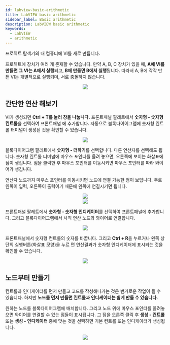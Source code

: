 ```yaml
---
id: labview-basic-arithmetic
title: LabVIEW basic arithmetic
sidebar_label: Basic arithmetic
description: LabVIEW basic arithmetic
keywords:
  - LabVIEW
  - arithmetic
---
```



프로젝트 탐색기의 내 컴퓨터에 VI를 새로 만듭니다.

프로젝트에 장치가 여러 개 존재할 수 있습니다. 만약 A, B, C 장치가 있을 때, **A에 VI를 만들면 그 VI는 A에서 실행**되고, **B에 만들면 B에서 실행**됩니다. 따라서 A, B에 각각 만든 VI는 개별적으로 실행되며, 서로 충돌하지 않습니다.

<center>
	<img src={useBaseUrl("img/lang/labview/labview-add-vi.gif")} />
</center>

## 간단한 연산 해보기

VI가 생성되면 **Ctrl + T를 눌러 창을 나눕니다.** 프론트패널 팔레트에서 **숫자형 - 숫자형 컨트롤**을 선택하여 프론트패널 에 추가합니다. 자동으로 블록다이어그램에 숫자형 컨트롤 터미널이 생성된 것을 확인할 수 있습니다.

<center>
	<img src={useBaseUrl("img/lang/labview/labview-num-control.gif")} />
</center>

블록다이어그램 팔레트에서 **숫자형 - 더하기**를 선택합니다. 다른 연산자를 선택해도 됩니다. 숫자형 컨트롤 터미널에 마우스 포인터를 올려 놓으면, 오른쪽에 보이는 화살표에 점이 생깁니다. 점을 클릭한 후 마우스 포인터를 이동시키면 마우스 포인터를 따라 와이어가 생깁니다.

연산자 노드까지 마우스 포인터를 이동시키면 노드에 연결 가능한 점이 보입니다. 주로 왼쪽이 입력, 오른쪽이 출력이기 때문에 왼쪽에 연결시키면 됩니다.

<center>
	<img src={useBaseUrl("img/lang/labview/labview-node-connection1.gif")} />
</center>

<center>
	<img src={useBaseUrl("img/lang/labview/labview-node-connection2.gif")} />
</center>

프론트패널 팔레트에서 **숫자형 - 숫자형 인디케이터**를 선택하여 프론트패널에 추가합니다. 그리고 블록다이어그램에서 사칙 연산 노드와 와이어로 연결합니다.

<center>
	<img src={useBaseUrl("img/lang/labview/labview-num-indicator.gif")} />
</center>

프론트패널에서 숫자형 컨트롤의 숫자를 바꿉니다. 그리고 **Ctrl + R**을 누르거나 왼쪽 상단의 실행버튼(화살표 모양)을 누르 면 연산결과가 숫자형 인디케이터에 표시되는 것을 확인할 수 있습니다.

<center>
	<img src={useBaseUrl("img/lang/labview/labivew-execute-vi.gif")} />
</center>

## 노드부터 만들기

컨트롤과 인디케이터를 먼저 만들고 코드를 작성해나가는 것은 번거로운 작업이 될 수 있습니다. 하지만 **노드를 먼저 만들면 컨트롤과 인디케이터는 쉽게 만들 수 있습니다.**

원하는 노드를 블록다이어그램에 배치합니다. 그리고 노드 위에 마우스 포인터를 올려놓으면 와이어를 연결할 수 있는 점들이 표시됩니다. 그 점을 오른쪽 클릭 후 **생성 - 컨트롤** 또는 **생성 - 인디케이터** 중에 맞는 것을 선택하면 기본 컨트롤 또는 인디케이터가 생성됩니다.

<center>
	<img src={useBaseUrl("img/lang/labview/labview-node-auto-create.gif")} />
</center>
